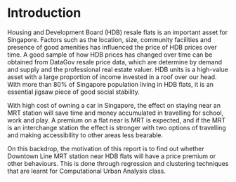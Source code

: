 # Introduction {#intro}

Housing and Development Board (HDB) resale flats is an important asset for Singapore. Factors such as the location, size, community facilities and presence of good amenities has influenced the price of HDB prices over time. A good sample of how HDB prices has changed over time can be obtained from DataGov resale price data, which are determine by demand and supply and the professional real estate valuer. HDB units is a high-value asset with a large proportion of income invested in a roof over our head. With more than 80% of Singapore population living in HDB flats, it is an essential jigsaw piece of good social stability. 

With high cost of owning a car in Singapore, the effect on staying near an MRT station will save time and money accumulated in travelling for school, work and play. A premium on a flat near is MRT is expected, and if the MRT is an interchange station the effect is stronger with two options of travelling and making accessibility to other areas less bearable.

On this backdrop, the motivation of this report is to find out whether Downtown Line MRT station near HDB flats will have a price premium or other behaviours. This is done through regression and clustering techniques that are learnt for Computational Urban Analysis class.


